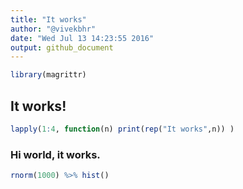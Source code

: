 ```yaml
---
title: "It works"
author: "@vivekbhr"
date: "Wed Jul 13 14:23:55 2016"
output: github_document
---
```


```r
library(magrittr)
```

## It works!

```r
lapply(1:4, function(n) print(rep("It works",n)) )
```

### Hi world, it works.

```r
rnorm(1000) %>% hist()
```